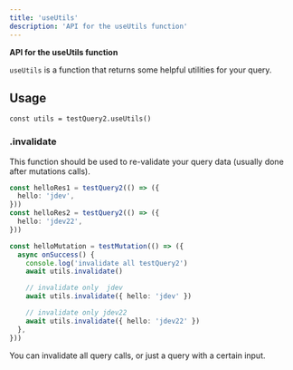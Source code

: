 ```yaml
---
title: 'useUtils'
description: 'API for the useUtils function'
---
```


**API for the useUtils function**

`useUtils` is a function that returns some helpful utilities for your query.

## Usage

```tsx
const utils = testQuery2.useUtils()
```

### .invalidate

This function should be used to re-validate your query data (usually done after mutations calls).

```ts
const helloRes1 = testQuery2(() => ({
  hello: 'jdev',
}))
const helloRes2 = testQuery2(() => ({
  hello: 'jdev22',
}))

const helloMutation = testMutation(() => ({
  async onSuccess() {
    console.log('invalidate all testQuery2')
    await utils.invalidate()

    // invalidate only  jdev
    await utils.invalidate({ hello: 'jdev' })

    // invalidate only jdev22
    await utils.invalidate({ hello: 'jdev22' })
  },
}))
```

You can invalidate all query calls, or just a query with a certain input.
